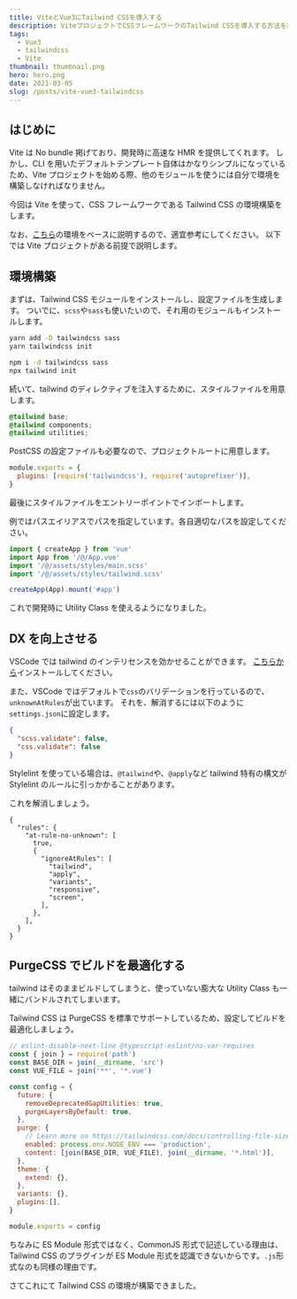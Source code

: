 ```yaml
---
title: ViteとVue3にTailwind CSSを導入する
description: ViteプロジェクトでCSSフレームワークのTailwind CSSを導入する方法を紹介します。ついでに、Tailwind CSS用のStylelintのルールやVSCodeの設定をします。
tags:
  - Vue3
  - tailwindcss
  - Vite
thumbnail: thumbnail.png
hero: hero.png
date: 2021-03-05
slug: /posts/vite-vue3-tailwindcss
---
```


## はじめに

Vite は No bundle 掲げており、開発時に高速な HMR を提供してくれます。
しかし、CLI を用いたデフォルトテンプレート自体はかなりシンプルになっているため、Vite プロジェクトを始める際、他のモジュールを使うには自分で環境を構築しなければなりません。

今回は Vite を使って、CSS フレームワークである Tailwind CSS の環境構築をします。

なお、[こちら](https://github.com/TomokiMiyauci/vite-vue3-template)の環境をベースに説明するので、適宜参考にしてください。
以下では Vite プロジェクトがある前提で説明します。

## 環境構築

まずは、Tailwind CSS モジュールをインストールし、設定ファイルを生成します。
ついでに、`scss`や`sass`も使いたいので、それ用のモジュールもインストールします。

<CodeGroups>
  <CodeGroup label="Yarn" active>

```bash
yarn add -D tailwindcss sass
yarn tailwindcss init
```

  </CodeGroup>

  <CodeGroup label="NPM">

```bash
npm i -d tailwindcss sass
npx tailwind init
```

  </CodeGroup>
</CodeGroups>

続いて、tailwind のディレクティブを注入するために、スタイルファイルを用意します。

```css:src/assets/styles/tailwind.scss
@tailwind base;
@tailwind components;
@tailwind utilities;
```

PostCSS の設定ファイルも必要なので、プロジェクトルートに用意します。

```js:postcss.config.js
module.exports = {
  plugins: [require('tailwindcss'), require('autoprefixer')],
}
```

最後にスタイルファイルをエントリーポイントでインポートします。

<Alert>
  例ではパスエイリアスでパスを指定しています。各自適切なパスを設定してください。
</Alert>

```ts:src/main.ts
import { createApp } from 'vue'
import App from '/@/App.vue'
import '/@/assets/styles/main.scss'
import '/@/assets/styles/tailwind.scss'

createApp(App).mount('#app')
```

これで開発時に Utility Class を使えるようになりました。

## DX を向上させる

VSCode では tailwind のインテリセンスを効かせることができます。
[こちらから](https://marketplace.visualstudio.com/items?itemName=bradlc.vscode-tailwindcss)インストールしてください。

また、VSCode ではデフォルトで`css`のバリデーションを行っているので、`unknownAtRules`が出ています。
それを、解消するには以下のように`settings.json`に設定します。

```json:.vscode/settings.json
{
  "scss.validate": false,
  "css.validate": false
}
```

Stylelint を使っている場合は、`@tailwind`や、`@apply`など tailwind 特有の構文が Stylelint のルールに引っかかることがあります。

これを解消しましょう。

```json:.stylelintrc
{
  "rules": {
    "at-rule-no-unknown": [
      true,
      {
        "ignoreAtRules": [
          "tailwind",
          "apply",
          "variants",
          "responsive",
          "screen",
        ],
      },
    ],
  }
}
```

## PurgeCSS でビルドを最適化する

tailwind はそのままビルドしてしまうと、使っていない膨大な Utility Class も一緒にバンドルされてしまいます。

Tailwind CSS は PurgeCSS を標準でサポートしているため、設定してビルドを最適化しましょう。

```js:tailwind.config.js
// eslint-disable-next-line @typescript-eslint/no-var-requires
const { join } = require('path')
const BASE_DIR = join(__dirname, 'src')
const VUE_FILE = join('**', '*.vue')

const config = {
  future: {
    removeDeprecatedGapUtilities: true,
    purgeLayersByDefault: true,
  },
  purge: {
    // Learn more on https://tailwindcss.com/docs/controlling-file-size/#removing-unused-css
    enabled: process.env.NODE_ENV === 'production',
    content: [join(BASE_DIR, VUE_FILE), join(__dirname, '*.html')],
  },
  theme: {
    extend: {},
  },
  variants: {},
  plugins:[],
}

module.exports = config
```

ちなみに ES Module 形式ではなく、CommonJS 形式で記述している理由は、Tailwind CSS のプラグインが ES Module 形式を認識できないからです。`.js`形式なのも同様の理由です。

さてこれにて Tailwind CSS の環境が構築できました。
